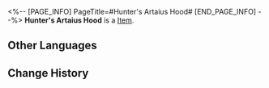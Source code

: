 <%-- [PAGE_INFO]
PageTitle=#Hunter's Artaius Hood#
[END_PAGE_INFO] --%>
{{Item Infobox
|id          = 41041
|image       = Item Hunter's Artaius Hood.png
|type        = 
|invCategory = Relics
|rarity      = 3
|effect      = 
|description = A hood made from the head of a huge Snow Plains bear. The fur seems to be possessed by some ghost or deity, making it invulnerable to physical attacks.
|source1     = [[Cavern of Corrosion: Storage Zone]]
}}
'''Hunter's Artaius Hood''' is a [[Item]].

==Other Languages==
{{Other Languages
|en   = Hunter's Artaius Hood
|zhs  = 雪猎的荒神兜帽
|zht  = 雪獵的荒神兜帽
|ja   = 狩人の荒ぶる神のフード
|ko   = 설원 사냥꾼의 황신(荒神) 후드모자
|es   = Gorro de Artaius del cazador
|fr   = Capuche de chasseur d'Artaius
|ru   = Охотничий капюшон Артайуса
|th   = Hunter's Artaius Hood
|vi   = Mũ Artaius Thợ Săn
|de   = Artaius-Hut des Jägers
|id   = Hunter's Artaius Hood
|pt   = Capuz de Artaius do Caçador
}}

==Change History==
{{Change History|2.0}}
